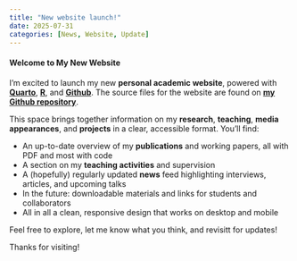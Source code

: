 ```yaml
---
title: "New website launch!"
date: 2025-07-31
categories: [News, Website, Update]
---
```



#### Welcome to My New Website

I'm excited to launch my new **personal academic website**, powered with [**Quarto**](https://quarto.org/){target="_blank"}, [**R**](https://www.r-project.org/){target="_blank"}, and [**Github**](https://github.com/){target="_blank"}. The source files for the website are found on [**my Github repository**](https://github.com/bhofstra/aca-web){target="_blank"}.

This space brings together information on my **research**, **teaching**, **media appearances**, and **projects** in a clear, accessible format. You'll find:

- An up-to-date overview of my **publications** and working papers, all with PDF and most with code
- A section on my **teaching activities** and supervision 
- A (hopefully) regularly updated **news** feed highlighting interviews, articles, and upcoming talks  
- In the future: downloadable materials and links for students and collaborators  
- All in all a clean, responsive design that works on desktop and mobile

Feel free to explore, let me know what you think, and revisitt for updates!

Thanks for visiting!

